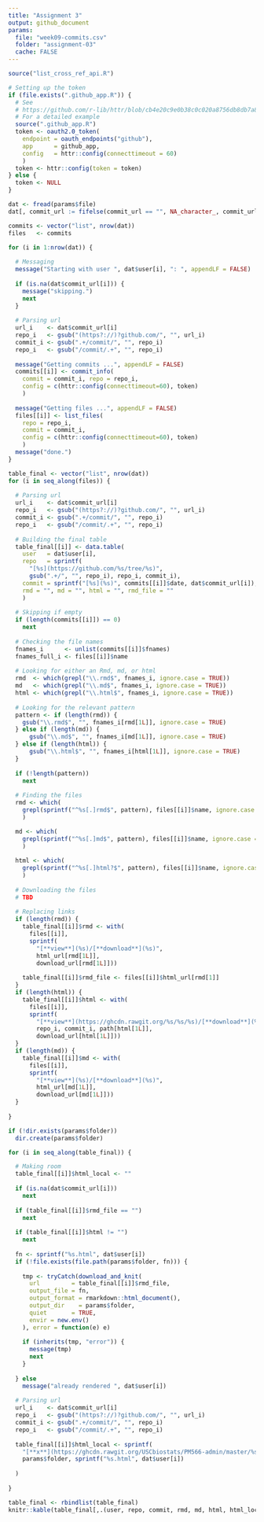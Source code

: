 ```yaml
---
title: "Assignment 3"
output: github_document
params:
  file: "week09-commits.csv"
  folder: "assignment-03"
  cache: FALSE
---
```


```r
source("list_cross_ref_api.R")
```

```r
# Setting up the token
if (file.exists(".github_app.R")) {
  # See
  # https://github.com/r-lib/httr/blob/cb4e20c9e0b38c0c020a8756db8db7a882288eaf/demo/oauth2-github.r
  # For a detailed example
  source(".github_app.R")
  token <- oauth2.0_token(
    endpoint = oauth_endpoints("github"),
    app      = github_app,
    config   = httr::config(connecttimeout = 60)
    )
  token <- httr::config(token = token)
} else {
  token <- NULL
}
```


```r
dat <- fread(params$file)
dat[, commit_url := fifelse(commit_url == "", NA_character_, commit_url)]

commits <- vector("list", nrow(dat))
files   <- commits

for (i in 1:nrow(dat)) {
  
  # Messaging
  message("Starting with user ", dat$user[i], ": ", appendLF = FALSE)
  
  if (is.na(dat$commit_url[i])) {
    message("skipping.")
    next
  }
  
  # Parsing url
  url_i    <- dat$commit_url[i]
  repo_i   <- gsub("(https?://)?github.com/", "", url_i)
  commit_i <- gsub(".+/commit/", "", repo_i)
  repo_i   <- gsub("/commit/.+", "", repo_i)
  
  message("Getting commits ...", appendLF = FALSE)
  commits[[i]] <- commit_info(
    commit = commit_i, repo = repo_i,
    config = c(httr::config(connecttimeout=60), token)
    )
  
  message("Getting files ...", appendLF = FALSE)
  files[[i]] <- list_files(
    repo = repo_i,
    commit = commit_i,
    config = c(httr::config(connecttimeout=60), token)
    )
  message("done.")
}

```

```r
table_final <- vector("list", nrow(dat))
for (i in seq_along(files)) {
  
  # Parsing url
  url_i    <- dat$commit_url[i]
  repo_i   <- gsub("(https?://)?github.com/", "", url_i)
  commit_i <- gsub(".+/commit/", "", repo_i)
  repo_i   <- gsub("/commit/.+", "", repo_i)
  
  # Building the final table
  table_final[[i]] <- data.table(
    user   = dat$user[i],
    repo   = sprintf(
      "[%s](https://github.com/%s/tree/%s)",
      gsub(".+/", "", repo_i), repo_i, commit_i),
    commit = sprintf("[%s](%s)", commits[[i]]$date, dat$commit_url[i]),
    rmd = "", md = "", html = "", rmd_file = ""
    )
  
  # Skipping if empty
  if (length(commits[[i]]) == 0) 
    next
  
  # Checking the file names
  fnames_i      <- unlist(commits[[i]]$fnames)
  fnames_full_i <- files[[i]]$name
  
  # Looking for either an Rmd, md, or html
  rmd  <- which(grepl("\\.rmd$", fnames_i, ignore.case = TRUE))
  md   <- which(grepl("\\.md$", fnames_i, ignore.case = TRUE))
  html <- which(grepl("\\.html$", fnames_i, ignore.case = TRUE))
  
  # Looking for the relevant pattern
  pattern <- if (length(rmd)) {
    gsub("\\.rmd$", "", fnames_i[rmd[1L]], ignore.case = TRUE)
  } else if (length(md)) {
      gsub("\\.md$", "", fnames_i[md[1L]], ignore.case = TRUE)
  } else if (length(html)) {
      gsub("\\.html$", "", fnames_i[html[1L]], ignore.case = TRUE)
  }
  
  if (!length(pattern))
    next
  
  # Finding the files
  rmd <- which(
    grepl(sprintf("^%s[.]rmd$", pattern), files[[i]]$name, ignore.case = TRUE)
    )

  md <- which(
    grepl(sprintf("^%s[.]md$", pattern), files[[i]]$name, ignore.case = TRUE)
    )
  
  html <- which(
    grepl(sprintf("^%s[.]html?$", pattern), files[[i]]$name, ignore.case = TRUE)
    )
  
  # Downloading the files
  # TBD
  
  # Replacing links
  if (length(rmd)) {
    table_final[[i]]$rmd <- with(
      files[[i]],
      sprintf(
        "[**view**](%s)/[**download**](%s)",
        html_url[rmd[1L]],
        download_url[rmd[1L]]))
    
    table_final[[i]]$rmd_file <- files[[i]]$html_url[rmd[1]]
  }
  if (length(html)) {
    table_final[[i]]$html <- with(
      files[[i]],
      sprintf(
        "[**view**](https://ghcdn.rawgit.org/%s/%s/%s)/[**download**](%s)",
        repo_i, commit_i, path[html[1L]],
        download_url[html[1L]]))
  }
  if (length(md)) {
    table_final[[i]]$md <- with(
      files[[i]],
      sprintf(
        "[**view**](%s)/[**download**](%s)",
        html_url[md[1L]],
        download_url[md[1L]]))
  }
  
}
```


```r
if (!dir.exists(params$folder))
  dir.create(params$folder)

for (i in seq_along(table_final)) {

  # Making room
  table_final[[i]]$html_local <- ""
  
  if (is.na(dat$commit_url[i]))
    next
  
  if (table_final[[i]]$rmd_file == "")
    next
  
  if (table_final[[i]]$html != "")
    next
  
  fn <- sprintf("%s.html", dat$user[i])
  if (!file.exists(file.path(params$folder, fn))) {
    
    tmp <- tryCatch(download_and_knit(
      url         = table_final[[i]]$rmd_file,
      output_file = fn,
      output_format = rmarkdown::html_document(),
      output_dir    = params$folder,
      quiet       = TRUE,
      envir = new.env()
    ), error = function(e) e)
    
    if (inherits(tmp, "error")) {
      message(tmp)
      next
    }
    
  } else 
    message("already rendered ", dat$user[i])
  
  # Parsing url
  url_i    <- dat$commit_url[i]
  repo_i   <- gsub("(https?://)?github.com/", "", url_i)
  commit_i <- gsub(".+/commit/", "", repo_i)
  repo_i   <- gsub("/commit/.+", "", repo_i)
  
  table_final[[i]]$html_local <- sprintf(
    "[**x**](https://ghcdn.rawgit.org/USCbiostats/PM566-admin/master/%s/%s)",
    params$folder, sprintf("%s.html", dat$user[i])
    
  )
  
}
```


```r
table_final <- rbindlist(table_final)
knitr::kable(table_final[,.(user, repo, commit, rmd, md, html, html_local)], format = "html")
```

